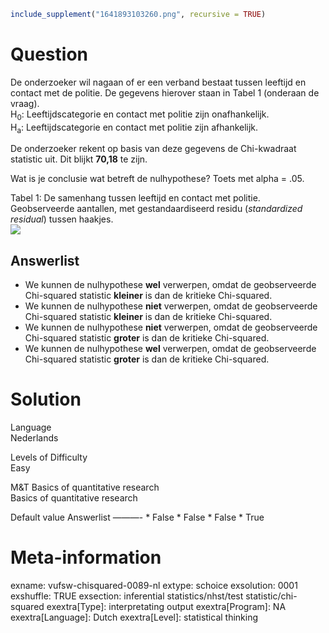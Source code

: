 ```r
include_supplement("1641893103260.png", recursive = TRUE)
```

Question
========
De onderzoeker wil nagaan of er een verband bestaat tussen leeftijd en
contact met de politie. De gegevens hierover staan in Tabel 1 (onderaan
de vraag).  
H<sub>0</sub>: Leeftijdscategorie en contact met politie zijn
onafhankelijk.  
H<sub>a</sub>: Leeftijdscategorie en contact met politie zijn
afhankelijk.  
  
De onderzoeker rekent op basis van deze gegevens de Chi-kwadraat
statistic uit. Dit blijkt **70,18** te zijn.  
  
Wat is je conclusie wat betreft de nulhypothese? Toets met alpha =
.05.  
  
Tabel 1: De samenhang tussen leeftijd en contact met politie.
Geobserveerde aantallen, met gestandaardiseerd residu (*standardized
residual*) tussen haakjes.  
![](1641893103260.png)

Answerlist
----------
* We kunnen de nulhypothese **wel** verwerpen, omdat de geobserveerde
  Chi-squared statistic **kleiner** is dan de kritieke Chi-squared.
* We kunnen de nulhypothese **niet** verwerpen, omdat de geobserveerde
  Chi-squared statistic **kleiner** is dan de kritieke Chi-squared.
* We kunnen de nulhypothese **niet** verwerpen, omdat de geobserveerde
  Chi-squared statistic **groter** is dan de kritieke Chi-squared.
* We kunnen de nulhypothese **wel** verwerpen, omdat de geobserveerde
  Chi-squared statistic **groter** is dan de kritieke Chi-squared.

Solution
========











Language  
Nederlands

Levels of Difficulty  
Easy

M&T Basics of quantitative research  
Basics of quantitative research
 
Default value
Answerlist
----------
* False
* False
* False
* True

Meta-information
================
exname: vufsw-chisquared-0089-nl
extype: schoice
exsolution: 0001
exshuffle: TRUE
exsection: inferential statistics/nhst/test statistic/chi-squared
exextra[Type]: interpretating output
exextra[Program]: NA
exextra[Language]: Dutch
exextra[Level]: statistical thinking

